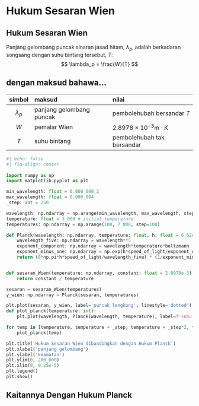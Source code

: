 # Hukum Sesaran Wien

<!-- TODO Hukum Sesaran Wien -->
:::::{.callout-note appearance="minimal"}
##
::::{#def-sesaran-wien}
## Hukum Sesaran Wien
Panjang gelombang puncak sinaran jasad hitam, $\lambda_p$, adalah berkadaran songsang dengan suhu bintang tersebut, $T$:
$$
    \lambda_p = \frac{W}{T}
$$

:::{.callout-tip collapse=true}
## dengan maksud bahawa...

| simbol | maksud | nilai |
| :---: | :--- | :--- |
| $\lambda_p$ | panjang gelombang puncak | pembolehubah bersandar $T$ |
| $W$ | pemalar Wien | $2.8978\times 10^{−3} \text{m}\cdot\text{K}$ |
| $T$ | suhu bintang | pembolehubah tak bersandar |

:::
::::
:::::

```python
#| echo: false
#| fig-align: center
 
import numpy as np
import matplotlib.pyplot as plt

min_wavelength: float = 0.000_000_2
max_wavelength: float = 0.000_004
_step: int = 250

wavelength: np.ndarray = np.arange(min_wavelength, max_wavelength, step=0.2e-7)
temperature: float = 3_000 # initial temperature
temperatures: np.ndarray = np.arange(100, 7_000, step=100)

def Planck(wavelength: np.ndarray, temperature: float, h: float = 6.62e-34, boltzmann: float = 1.38e-23, speed_of_light: float = 3e8) -> np.ndarray:
    wavelength_five: np.ndarray = wavelength**5
    exponent_component: np.ndarray = wavelength*temperature*boltzmann
    exponent_minus_one: np.ndarray = np.exp(h*speed_of_light/exponent_component) - 1
    return (8*np.pi*h*speed_of_light/wavelength_five) * (1/exponent_minus_one)


def sesaran_Wien(temperature: np.ndarray, constant: float = 2.8978e-3) -> np.ndarray:
    return constant / temperature

sesaran = sesaran_Wien(temperatures)
y_wien: np.ndarray = Planck(sesaran, temperatures)

plt.plot(sesaran, y_wien, label='puncak lengkung', linestyle='dotted')
def plot_planck(temperature: int):
    plt.plot(wavelength, Planck(wavelength, temperature), label=f'suhu = {temperature} K')

for temp in [temperature, temperature + _step, temperature + _step*2, temperature + _step*3, temperature + _step*4][::-1]:
    plot_planck(temp)

plt.title('Hukum Sesaran Wien dibandingkan dengan Hukum Planck')
plt.xlabel('panjang gelombang')
plt.ylabel('keamatan')
plt.ylim(0, 200_000)
plt.xlim(0, 0.25e-5)
plt.legend()
plt.show()
```


## Kaitannya Dengan Hukum Planck

:::{.proof}
:::